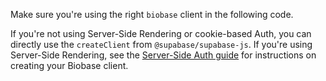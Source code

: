 <Admonition type="tip">

Make sure you're using the right `biobase` client in the following code.

If you're not using Server-Side Rendering or cookie-based Auth, you can directly use the `createClient` from `@supabase/supabase-js`. If you're using Server-Side Rendering, see the [Server-Side Auth guide](/docs/guides/auth/server-side/creating-a-client) for instructions on creating your Biobase client.

</Admonition>
